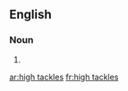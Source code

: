 
==English==

===Noun===
{{head|en|noun plural form}}

# {{plural of|high tackle|lang=en}}

[[ar:high tackles]]
[[fr:high tackles]]